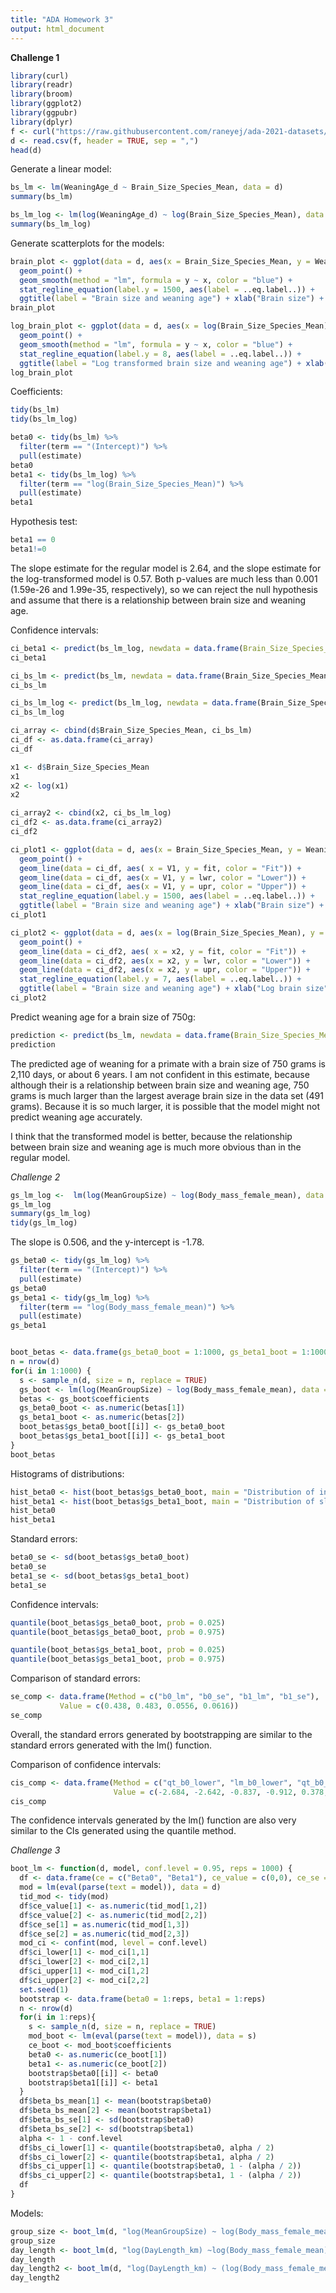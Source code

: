 ```yaml
---
title: "ADA Homework 3"
output: html_document
---
```


**Challenge 1**

```r
library(curl)
library(readr)
library(broom)
library(ggplot2)
library(ggpubr)
library(dplyr)
f <- curl("https://raw.githubusercontent.com/raneyej/ada-2021-datasets/main/KamilarAndCooperData.csv")
d <- read.csv(f, header = TRUE, sep = ",")
head(d)
```

Generate a linear model: 

```r
bs_lm <- lm(WeaningAge_d ~ Brain_Size_Species_Mean, data = d)
summary(bs_lm)

bs_lm_log <- lm(log(WeaningAge_d) ~ log(Brain_Size_Species_Mean), data = d)
summary(bs_lm_log)
```

Generate scatterplots for the models: 

```r
brain_plot <- ggplot(data = d, aes(x = Brain_Size_Species_Mean, y = WeaningAge_d)) + 
  geom_point() + 
  geom_smooth(method = "lm", formula = y ~ x, color = "blue") +
  stat_regline_equation(label.y = 1500, aes(label = ..eq.label..)) +
  ggtitle(label = "Brain size and weaning age") + xlab("Brain size") + ylab("Weaning age in days")
brain_plot

log_brain_plot <- ggplot(data = d, aes(x = log(Brain_Size_Species_Mean), y = log(WeaningAge_d))) +
  geom_point() +
  geom_smooth(method = "lm", formula = y ~ x, color = "blue") +
  stat_regline_equation(label.y = 8, aes(label = ..eq.label..)) +
  ggtitle(label = "Log transformed brain size and weaning age") + xlab("Log brain size") + ylab("Log weaning age in days")
log_brain_plot
```

Coefficients: 

```r
tidy(bs_lm)
tidy(bs_lm_log)

beta0 <- tidy(bs_lm) %>%
  filter(term == "(Intercept)") %>%
  pull(estimate)
beta0
beta1 <- tidy(bs_lm_log) %>%
  filter(term == "log(Brain_Size_Species_Mean)") %>%
  pull(estimate)
beta1
```

Hypothesis test: 

```r
beta1 == 0
beta1!=0
```

The slope estimate for the regular model is 2.64, and the slope estimate for the log-transformed model is 0.57. Both p-values are much less than 0.001 (1.59e-26 and 1.99e-35, respectively), so we can reject the null hypothesis and assume that there is a relationship between brain size and weaning age. 

Confidence intervals: 

```r
ci_beta1 <- predict(bs_lm_log, newdata = data.frame(Brain_Size_Species_Mean = 2.64), interval = "confidence", level = 0.90)
ci_beta1

ci_bs_lm <- predict(bs_lm, newdata = data.frame(Brain_Size_Species_Mean <- d$Brain_Size_Species_Mean), interval = "confidence", level = 0.90)
ci_bs_lm

ci_bs_lm_log <- predict(bs_lm_log, newdata = data.frame(Brain_Size_Species_Mean <- d$Brain_Size_Species_Mean), interval = "confidence", level = 0.90)
ci_bs_lm_log

ci_array <- cbind(d$Brain_Size_Species_Mean, ci_bs_lm)
ci_df <- as.data.frame(ci_array)
ci_df

x1 <- d$Brain_Size_Species_Mean
x1
x2 <- log(x1)
x2

ci_array2 <- cbind(x2, ci_bs_lm_log)
ci_df2 <- as.data.frame(ci_array2)
ci_df2

ci_plot1 <- ggplot(data = d, aes(x = Brain_Size_Species_Mean, y = WeaningAge_d)) +
  geom_point() +
  geom_line(data = ci_df, aes( x = V1, y = fit, color = "Fit")) +
  geom_line(data = ci_df, aes(x = V1, y = lwr, color = "Lower")) +
  geom_line(data = ci_df, aes(x = V1, y = upr, color = "Upper")) +
  stat_regline_equation(label.y = 1500, aes(label = ..eq.label..)) +
  ggtitle(label = "Brain size and weaning age") + xlab("Brain size") + ylab("Weaning age in days")
ci_plot1

ci_plot2 <- ggplot(data = d, aes(x = log(Brain_Size_Species_Mean), y = log(WeaningAge_d))) +
  geom_point() +
  geom_line(data = ci_df2, aes( x = x2, y = fit, color = "Fit")) +
  geom_line(data = ci_df2, aes(x = x2, y = lwr, color = "Lower")) +
  geom_line(data = ci_df2, aes(x = x2, y = upr, color = "Upper")) +
  stat_regline_equation(label.y = 7, aes(label = ..eq.label..)) +
  ggtitle(label = "Brain size and weaning age") + xlab("Log brain size") + ylab("Log weaning age in days")
ci_plot2
```

Predict weaning age for a brain size of 750g: 

```r
prediction <- predict(bs_lm, newdata = data.frame(Brain_Size_Species_Mean = 750), interval = "prediction", level = 0.90)
prediction
```

The predicted age of weaning for a primate with a brain size of 750 grams is 2,110 days, or about 6 years. I am not confident in this estimate, because although their is a relationship between brain size and weaning age, 750 grams is much larger than the largest average brain size in the data set (491 grams). Because it is so much larger, it is possible that the model might not predict weaning age accurately. 

I think that the transformed model is better, because the relationship between brain size and weaning age is much more obvious than in the regular model. 

*Challenge 2* 
```r
gs_lm_log <-  lm(log(MeanGroupSize) ~ log(Body_mass_female_mean), data = d)
gs_lm_log
summary(gs_lm_log)
tidy(gs_lm_log)
```

The slope is 0.506, and the y-intercept is -1.78. 

```r
gs_beta0 <- tidy(gs_lm_log) %>%
  filter(term == "(Intercept)") %>%
  pull(estimate)
gs_beta0
gs_beta1 <- tidy(gs_lm_log) %>%
  filter(term == "log(Body_mass_female_mean)") %>%
  pull(estimate)
gs_beta1


boot_betas <- data.frame(gs_beta0_boot = 1:1000, gs_beta1_boot = 1:1000)
n = nrow(d)
for(i in 1:1000) {
  s <- sample_n(d, size = n, replace = TRUE)
  gs_boot <- lm(log(MeanGroupSize) ~ log(Body_mass_female_mean), data = s)
  betas <- gs_boot$coefficients
  gs_beta0_boot <- as.numeric(betas[1])
  gs_beta1_boot <- as.numeric(betas[2])
  boot_betas$gs_beta0_boot[[i]] <- gs_beta0_boot
  boot_betas$gs_beta1_boot[[i]] <- gs_beta1_boot
}
boot_betas
```

Histograms of distributions: 

```r
hist_beta0 <- hist(boot_betas$gs_beta0_boot, main = "Distribution of intercepts", xlab = "β0")
hist_beta1 <- hist(boot_betas$gs_beta1_boot, main = "Distribution of slopes", xlab = "β1")
hist_beta0
hist_beta1
```

Standard errors: 

```r
beta0_se <- sd(boot_betas$gs_beta0_boot)
beta0_se
beta1_se <- sd(boot_betas$gs_beta1_boot)
beta1_se
```

Confidence intervals: 

```r
quantile(boot_betas$gs_beta0_boot, prob = 0.025)
quantile(boot_betas$gs_beta0_boot, prob = 0.975)

quantile(boot_betas$gs_beta1_boot, prob = 0.025)
quantile(boot_betas$gs_beta1_boot, prob = 0.975)
```

Comparison of standard errors: 

```r
se_comp <- data.frame(Method = c("b0_lm", "b0_se", "b1_lm", "b1_se"), 
           Value = c(0.438, 0.483, 0.0556, 0.0616))
se_comp
```

Overall, the standard errors generated by bootstrapping are similar to the standard errors generated with the lm() function.

Comparison of confidence intervals: 

```r
cis_comp <- data.frame(Method = c("qt_b0_lower", "lm_b0_lower", "qt_b0_upper", "lm_b0_upper", "qt_b1_lower", "lm_b1_lower", "qt_b1_upper", "lm_b1_upper"), 
                       Value = c(-2.684, -2.642, -0.837, -0.912, 0.378, 0.396, 0.616, 0.625))
cis_comp
```

The confidence intervals generated by the lm() function are also very similar to the CIs generated using the quantile method. 

*Challenge 3*
 
```r
boot_lm <- function(d, model, conf.level = 0.95, reps = 1000) {
  df <- data.frame(ce = c("Beta0", "Beta1"), ce_value = c(0,0), ce_se = c(0,0), ci_lower = c(0,0), ci_upper = c(0,0), beta_bs_mean = c(0,0), beta_bs_se = c(0,0), bs_ci_lower = c(0,0), bs_ci_upper = c(0,0))
  mod = lm(eval(parse(text = model)), data = d)
  tid_mod <- tidy(mod)
  df$ce_value[1] <- as.numeric(tid_mod[1,2])
  df$ce_value[2] <- as.numeric(tid_mod[2,2])
  df$ce_se[1] = as.numeric(tid_mod[1,3])
  df$ce_se[2] = as.numeric(tid_mod[2,3])
  mod_ci <- confint(mod, level = conf.level)
  df$ci_lower[1] <- mod_ci[1,1]
  df$ci_lower[2] <- mod_ci[2,1]
  df$ci_upper[1] <- mod_ci[1,2]
  df$ci_upper[2] <- mod_ci[2,2]
  set.seed(1)
  bootstrap <- data.frame(beta0 = 1:reps, beta1 = 1:reps)
  n <- nrow(d)
  for(i in 1:reps){
    s <- sample_n(d, size = n, replace = TRUE)
    mod_boot <- lm(eval(parse(text = model)), data = s)
    ce_boot <- mod_boot$coefficients
    beta0 <- as.numeric(ce_boot[1])
    beta1 <- as.numeric(ce_boot[2])
    bootstrap$beta0[[i]] <- beta0
    bootstrap$beta1[[i]] <- beta1
  }
  df$beta_bs_mean[1] <- mean(bootstrap$beta0)
  df$beta_bs_mean[2] <- mean(bootstrap$beta1)
  df$beta_bs_se[1] <- sd(bootstrap$beta0)
  df$beta_bs_se[2] <- sd(bootstrap$beta1)
  alpha <- 1 - conf.level
  df$bs_ci_lower[1] <- quantile(bootstrap$beta0, alpha / 2)
  df$bs_ci_lower[2] <- quantile(bootstrap$beta1, alpha / 2)
  df$bs_ci_upper[1] <- quantile(bootstrap$beta0, 1 - (alpha / 2))
  df$bs_ci_upper[2] <- quantile(bootstrap$beta1, 1 - (alpha / 2))
  df
}
```

Models: 

```r
group_size <- boot_lm(d, "log(MeanGroupSize) ~ log(Body_mass_female_mean)")
group_size
day_length <- boot_lm(d, "log(DayLength_km) ~log(Body_mass_female_mean)")
day_length
day_length2 <- boot_lm(d, "log(DayLength_km) ~ (log(Body_mass_female_mean) + log(MeanGroupSize))")
day_length2
```